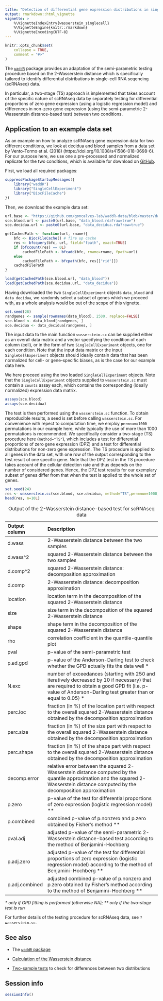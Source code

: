 ```yaml
---
title: "Detection of differential gene expression distributions in single-cell RNA sequencing data"
output: rmarkdown::html_vignette
vignette: >
    %\VignetteIndexEntry{wasserstein_singlecell}
    %\VignetteEngine{knitr::rmarkdown}
    %\VignetteEncoding{UTF-8}
---
```


```r
knitr::opts_chunk$set(
    collapse = TRUE,
    comment = "#>"
)
```



The [`waddR`](waddR.html) package provides an adaptation of the semi-parametric
testing procedure based on the 2-Wasserstein distance which is specifically
tailored to identify differential distributions in single-cell RNA seqencing
(scRNAseq) data. 

In particular, a two-stage (TS) approach is implemented that takes account
of the specific nature of scRNAseq data by separately testing for differential
proportions of zero gene expression (using a logistic regression model) and
differences in non-zero gene expression (using the semi-parametric
2-Wasserstein distance-based test) between two conditions.

## Application to an example data set

As an example on how to analyze scRNAseq gene expression data for two different
conditions, we look at decidua and blood samples from a data set by Vento-Tormo et al. (2018) 
(https://doi.org/10.1038/s41586-018-0698-6).
For our purpose here, we use one a pre-processed and normalized replicate for the two conditions, which is available for download on
[GitHub](https://github.com/goncalves-lab/waddR-data/).

First, we load all required packages:

```r
suppressPackageStartupMessages({
    library("waddR")
    library("SingleCellExperiment")
    library("BiocFileCache")
})
```

Then, we download the example data set:

```r
url.base <- "https://github.com/goncalves-lab/waddR-data/blob/master/data/"
sce.blood.url <- paste0(url.base, "data_blood.rda?raw=true")
sce.decidua.url <- paste0(url.base, "data_decidua.rda?raw=true")

getCachedPath <- function(url, rname){
    bfc <- BiocFileCache() # fire up cache
    res <- bfcquery(bfc, url, field="fpath", exact=TRUE)
    if (bfccount(res) == 0L)
        cachedFilePath <- bfcadd(bfc, rname=rname, fpath=url)
    else
        cachedFilePath <- bfcpath(bfc, res[["rid"]])
    cachedFilePath
}

load(getCachedPath(sce.blood.url, "data_blood"))
load(getCachedPath(sce.decidua.url, "data_decidua"))
```

Having downloaded the two `SingleCellExperiment` objects `data_blood` and
`data_decidua`, we randomly select a subset of genes which we proceed with, as a
whole analysis would be out of the scope of this vignette.

```r
set.seed(28)
randgenes <- sample(rownames(data_blood), 2500, replace=FALSE)
sce.blood <- data_blood[randgenes, ]
sce.decidua <- data_decidua[randgenes, ]
```

The input data to the main function `wasserstein.sc` can be supplied either as an overall data matrix and a vector specifying the condition
of each column (cell), or in the form of two `SingleCellExperiment` objects, one for each condition. Note that the input data matrix or the input `SingleCellExperiment` objects should ideally contain data that has been normalized for cell- or gene-specific biases, as is the case for our example data here.

We here proceed using the two loaded `SingleCellExperiment` objects. Note that the `SingleCellExperiment` objects supplied to `wasserstein.sc` must contain a `counts` assay each, which contains the corresponding (ideally normalized) expression data matrix.

```r
assays(sce.blood)
assays(sce.decidua)
```
The test is then performed using the `wasserstein.sc` function. To obtain reproducible results, a seed is set before calling `wasserstein.sc`. For convenience with repect to computation time, we employ `permnum=1000` permutations in our example here, while typically the use of more than 1000 permutations is recommended. We specifically consider a two-stage (TS) procedure here (`method="TS"`), which includes a test for differential proportions of zero gene expression (DPZ) and a test for differential distributions for non-zero gene expression. The TS procedure is applied to all genes in the data set, with one row of the output corresponding to the test result of one specific gene. Note that the DPZ test in the TS procedure takes account of the cellular detection rate and thus depends on the number of considered genes. Hence, the DPZ test results for our exemplary subset of genes differ from that when the test is applied to the whole set of genes.  

```r
set.seed(24)
res <- wasserstein.sc(sce.blood, sce.decidua, method="TS",permnum=1000)
head(res, n=10L)
```

: Output of the 2-Wasserstein distance-based test for scRNAseq data 

| Output column | Description                                                 |
|:--------------|:------------------------------------------------------------|
| d.wass        | 2-Wasserstein distance between the two samples              |
| d.wass^2      | squared 2-Wasserstein distance between the two samples      |
| d.comp^2      | squared 2-Wasserstein distance: decomposition approximation |
| d.comp        | 2-Wasserstein distance: decomposition approximation         |
| location      | location term in the decomposition of the squared 2-Wasserstein distance     |
| size          | size term in the decomposition of the squared 2-Wasserstein distance        |
| shape         | shape term in the decomposition of the squared 2-Wasserstein distance       |
| rho           | correlation coefficient in the quantile-quantile plot       |
| pval          | p-value of the semi-parametric test                         |
| p.ad.gpd      | p-value of the Anderson-Darling test to check whether the GPD actually fits the data well \* |
| N.exc         | number of exceedances (starting with 250 and iteratively decreased by 10 if necessary) that are required to obtain a good GPD fit (i.e. p-value of Anderson-Darling test greater than or equal to 0.05) \* |
| perc.loc      | fraction (in %) of the location part with respect to the overall squared 2-Wasserstein distance obtained by the decomposition approximation |
| perc.size     | fraction (in %) of the size part with respect to the overall squared 2-Wasserstein distance obtained by the decomposition approximation |
| perc.shape    | fraction (in %) of the shape part with respect to the overall squared 2-Wasserstein distance obtained by the decomposition approximation |
| decomp.error | relative error between the squared 2-Wasserstein distance computed by the quantile approximation and the squared 2-Wasserstein distance computed by the decomposition approximation |
| p.zero        | p-value of the test for differential proportions of zero expression (logistic regression model) \*\* |
| p.combined    | combined p-value of p.nonzero and p.zero obtained by Fisher’s method \*\* |
| pval.adj      | adjusted p-value of the semi-parametric 2-Wasserstein distance-based test according to the method of Benjamini-Hochberg |
| p.adj.zero    | adjusted p-value of the test for differential proportions of zero expression (logistic regression model) according to the method of Benjamini-Hochberg \*\* |
|  p.adj.combined | adjusted combined p-value of p.nonzero and p.zero obtained by Fisher’s method according to the method of Benjamini-Hochberg \*\* |

*\* only if GPD fitting is performed (otherwise NA);* 
*\*\* only if the two-stage test is run*

For further details of the testing procedure for scRNAseq data, see `?wasserstein.sc`.

## See also

* The [`waddR` package](waddR.html)

* [Calculation of the  Wasserstein distance](wasserstein_metric.html)

* [Two-sample tests](wasserstein_test.html) to check for differences between two
distributions


## Session info

```r
sessionInfo()
```
